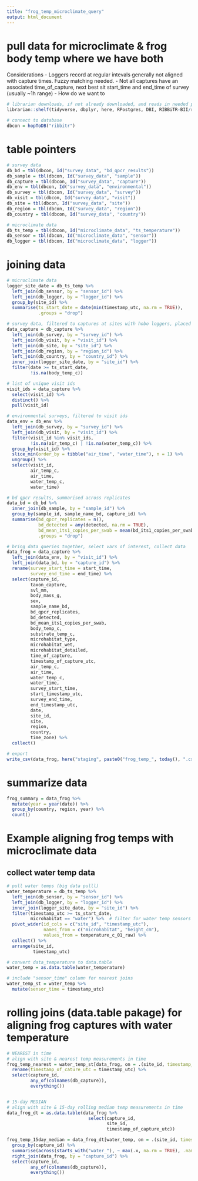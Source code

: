 ```yaml
---
title: "frog_temp_microclimate_query"
output: html_document
---
```


# pull data for microclimate & frog body temp where we have both

Considerations
 - Loggers record at regular intevals generally not aligned with capture times. Fuzzy matching needed.
 - Not all captures have an associated time_of_capture, next best sit start_time and end_time of survey (usually ~1h range)
 - How do we want to 

```r

# librarian downloads, if not already downloaded, and reads in needed packages
librarian::shelf(tidyverse, dbplyr, here, RPostgres, DBI, RIBBiTR-BII/ribbitrrr, data.table)

# connect to database
dbcon = hopToDB("ribbitr")

```

# table pointers
```r
# survey data
db_bd = tbl(dbcon, Id("survey_data", "bd_qpcr_results"))
db_sample = tbl(dbcon, Id("survey_data", "sample"))
db_capture = tbl(dbcon, Id("survey_data", "capture"))
db_env = tbl(dbcon, Id("survey_data", "environmental"))
db_survey = tbl(dbcon, Id("survey_data", "survey"))
db_visit = tbl(dbcon, Id("survey_data", "visit"))
db_site = tbl(dbcon, Id("survey_data", "site"))
db_region = tbl(dbcon, Id("survey_data", "region"))
db_country = tbl(dbcon, Id("survey_data", "country"))

# microclimate data
db_ts_temp = tbl(dbcon, Id("microclimate_data", "ts_temperature"))
db_sensor = tbl(dbcon, Id("microclimate_data", "sensor"))
db_logger = tbl(dbcon, Id("microclimate_data", "logger"))
```

# joining data
```r
# microclimate data
logger_site_date = db_ts_temp %>%
  left_join(db_sensor, by = "sensor_id") %>%
  left_join(db_logger, by = "logger_id") %>%
  group_by(site_id) %>%
  summarise(ts_start_date = date(min(timestamp_utc, na.rm = TRUE)),
            .groups = "drop")

# survey data, filtered to captures at sites with hobo loggers, placed before capture
data_capture = db_capture %>%
  left_join(db_survey, by = "survey_id") %>%
  left_join(db_visit, by = "visit_id") %>%
  left_join(db_site, by = "site_id") %>%
  left_join(db_region, by = "region_id") %>%
  left_join(db_country, by = "country_id") %>%
  inner_join(logger_site_date, by = "site_id") %>%
  filter(date >= ts_start_date,
         !is.na(body_temp_c))

# list of unique visit ids
visit_ids = data_capture %>%
  select(visit_id) %>%
  distinct() %>%
  pull(visit_id)

# environmental surveys, filtered to visit ids
data_env = db_env %>%
  left_join(db_survey, by = "survey_id") %>%
  left_join(db_visit, by = "visit_id") %>%
  filter(visit_id %in% visit_ids,
         !is.na(air_temp_c) | !is.na(water_temp_c)) %>%
  group_by(visit_id) %>%
  slice_min(order_by = tibble("air_time", "water_time"), n = 1) %>%
  ungroup() %>%
  select(visit_id,
         air_temp_c,
         air_time,
         water_temp_c,
         water_time)

# bd qpcr results, summarised across replicates
data_bd = db_bd %>%
  inner_join(db_sample, by = "sample_id") %>%
  group_by(sample_id, sample_name_bd, capture_id) %>%
  summarise(bd_qpcr_replicates = n(),
            bd_detected = any(detected, na.rm = TRUE),
            bd_mean_its1_copies_per_swab = mean(bd_its1_copies_per_swab, na.rm = TRUE),
            .groups = "drop")

# bring data queries together, select vars of interest, collect data
data_frog = data_capture %>%
  left_join(data_env, by = "visit_id") %>%
  left_join(data_bd, by = "capture_id") %>%
  rename(survey_start_time = start_time,
         survey_end_time = end_time) %>%
  select(capture_id,
         taxon_capture,
         svl_mm,
         body_mass_g,
         sex,
         sample_name_bd,
         bd_qpcr_replicates,
         bd_detected,
         bd_mean_its1_copies_per_swab,
         body_temp_c,
         substrate_temp_c,
         microhabitat_type,
         microhabitat_wet,
         microhabitat_detailed,
         time_of_capture,
         timestamp_of_capture_utc,
         air_temp_c,
         air_time,
         water_temp_c,
         water_time,
         survey_start_time,
         start_timestamp_utc,
         survey_end_time,
         end_timestamp_utc,
         date,
         site_id,
         site,
         region,
         country,
         time_zone) %>%
  collect()

# export
write_csv(data_frog, here("staging", paste0("frog_temp_", today(), ".csv")))

```

# summarize data
```r
frog_summary = data_frog %>%
  mutate(year = year(date)) %>%
  group_by(country, region, year) %>%
  count()

```

# Example aligning frog temps with microclimate data

## collect water temp data
```r

# pull water temps (big data pulll)
water_temperature = db_ts_temp %>%
  left_join(db_sensor, by = "sensor_id") %>%
  left_join(db_logger, by = "logger_id") %>%
  inner_join(logger_site_date, by = "site_id") %>%
  filter(timestamp_utc >= ts_start_date,
         microhabitat == "water") %>%  # filter for water temp sensors only, multiple depths per site may be included
  pivot_wider(id_cols = c("site_id", "timestamp_utc"),
              names_from = c("microhabitat", "height_cm"),
              values_from = temperature_c_01_raw) %>%
  collect() %>%
  arrange(site_id,
          timestamp_utc)

# convert data_temperature to data.table
water_temp = as.data.table(water_temperature)

# include "sensor_time" column for nearest joins
water_temp_st = water_temp %>%
  mutate(sensor_time = timestamp_utc)
```

# rolling joins (data.table pakage) for aligning frog captures with water temperature
```r
# NEAREST in time
# align with site & nearest temp measurements in time
frog_temp_nearest = water_temp_st[data_frog, on = .(site_id, timestamp_utc = timestamp_of_capture_utc), roll = "nearest"] %>%
  rename(timestamp_of_cature_utc = timestamp_utc) %>%
  select(capture_id,
         any_of(colnames(db_capture)),
         everything())


# 15-day MEDIAN
# align with site & 15-day rolling median temp measurements in time
data_frog_dt = as.data.table(data_frog %>%
                               select(capture_id,
                                      site_id,
                                      timestamp_of_capture_utc))

frog_temp_15day_median = data_frog_dt[water_temp, on = .(site_id, timestamp_of_capture_utc = timestamp_utc), roll = days(-15), nomatch = NULL] %>%
  group_by(capture_id) %>%
  summarise(across(starts_with("water_"), ~ max(.x, na.rm = TRUE), .names = "{.col}_15d_med")) %>%
  right_join(data_frog, by = "capture_id") %>%
  select(capture_id,
         any_of(colnames(db_capture)),
         everything())
```